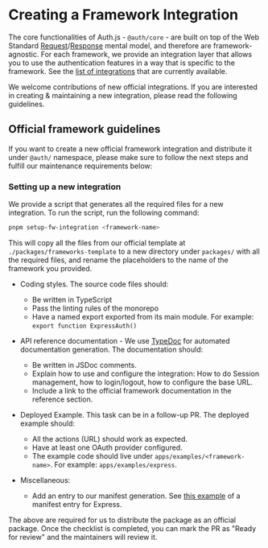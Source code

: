 # Creating a Framework Integration

The core functionalities of Auth.js - `@auth/core` - are built on top of the Web Standard [Request](https://developer.mozilla.org/en-US/docs/Web/API/Request)/[Response](https://developer.mozilla.org/en-US/docs/Web/API/Response) mental model, and therefore are framework-agnostic. For each framework, we provide an integration layer that allows you to use the authentication features in a way that is specific to the framework. See the [list of integrations](./reference#integrations) that are currently available.

We welcome contributions of new official integrations. If you are interested in creating & maintaining a new integration, please read the following guidelines.

## Official framework guidelines

If you want to create a new official framework integration and distribute it under `@auth/` namespace, please make sure to follow the next steps and fulfill our maintenance requirements below:

### Setting up a new integration

We provide a script that generates all the required files for a new integration. To run the script, run the following command:

```bash
pnpm setup-fw-integration <framework-name>
```

This will copy all the files from our official template at `./packages/frameworks-template` to a new directory under `packages/` with all the required files, and rename the placeholders to the name of the framework you provided.

- Coding styles. The source code files should:

  - Be written in TypeScript
  - Pass the linting rules of the monorepo
  - Have a named export exported from its main module. For example: `export function ExpressAuth()`

- API reference documentation - We use [TypeDoc](https://typedoc.org/) for automated documentation generation. The documentation should:

  - Be written in JSDoc comments.
  - Explain how to use and configure the integration: How to do Session management, how to login/logout, how to configure the base URL.
  - Include a link to the official framework documentation in the reference section.

- Deployed Example. This task can be in a follow-up PR. The deployed example should:

  - All the actions (URL) should work as expected.
  - Have at least one OAuth provider configured.
  - The example code should live under `apps/examples/<framework-name>`. For example: `apps/examples/express`.

- Miscellaneous:

  - Add an entry to our manifest generation. See [this example](https://github.com/nextauthjs/next-auth/blob/e34d7ad5f2eb6129a5d313cbcfb593eb94d59857/docs/scripts/generate-manifest.mjs#L58-L65) of a manifest entry for Express.

The above are required for us to distribute the package as an official package. Once the checklist is completed, you can mark the PR as "Ready for review" and the maintainers will review it.
